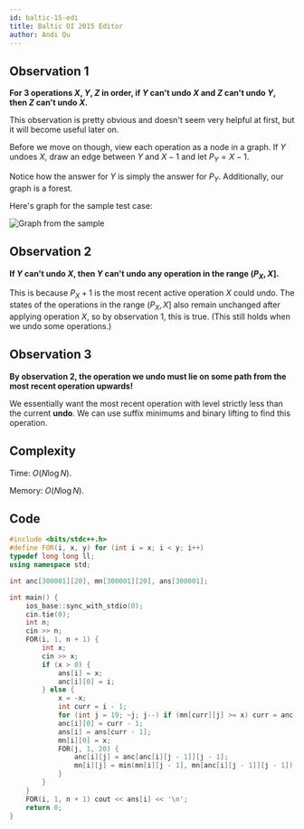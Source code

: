 ```yaml
---
id: baltic-15-edi
title: Baltic OI 2015 Editor
author: Andi Qu
---
```


## Observation 1

**For 3 operations $X$, $Y$, $Z$ in order, if $Y$ can't undo $X$ and $Z$ can't undo $Y$, then $Z$ can't undo $X$.**

This observation is pretty obvious and doesn't seem very helpful at first, but it will become useful later on.

Before we move on though, view each operation as a node in a graph. If $Y$ undoes $X$, draw an edge between $Y$ and $X - 1$ and let $P_Y = X - 1$.

Notice how the answer for $Y$ is simply the answer for $P_Y$. Additionally, our graph is a forest.

Here's graph for the sample test case:

![Graph from the sample](Baltic&#32;15-edi/graph.png)

## Observation 2

**If $Y$ can't undo $X$, then $Y$ can't undo any operation in the range $(P_X, X]$.**

This is because $P_X + 1$ is the most recent active operation $X$ could undo. The states of the operations in the range $(P_X, X]$ also remain unchanged after applying operation $X$, so by observation 1, this is true. (This still holds when we undo some operations.)

## Observation 3

**By observation 2, the operation we undo must lie on some path from the most recent operation upwards!**

We essentially want the most recent operation with level strictly less than the current **undo**. We can use suffix minimums and binary lifting to find this operation.

## Complexity

Time: $O(N \log N)$.

Memory: $O(N \log N)$.

## Code

```cpp
#include <bits/stdc++.h>
#define FOR(i, x, y) for (int i = x; i < y; i++)
typedef long long ll;
using namespace std;

int anc[300001][20], mn[300001][20], ans[300001];

int main() {
    ios_base::sync_with_stdio(0);
    cin.tie(0);
    int n;
    cin >> n;
    FOR(i, 1, n + 1) {
        int x;
        cin >> x;
        if (x > 0) {
            ans[i] = x;
            anc[i][0] = i;
        } else {
            x = -x;
            int curr = i - 1;
            for (int j = 19; ~j; j--) if (mn[curr][j] >= x) curr = anc[curr][j];
            anc[i][0] = curr - 1;
            ans[i] = ans[curr - 1];
            mn[i][0] = x;
            FOR(j, 1, 20) {
                anc[i][j] = anc[anc[i][j - 1]][j - 1];
                mn[i][j] = min(mn[i][j - 1], mn[anc[i][j - 1]][j - 1]);
            }
        }
    }
    FOR(i, 1, n + 1) cout << ans[i] << '\n';
    return 0;
}
```
